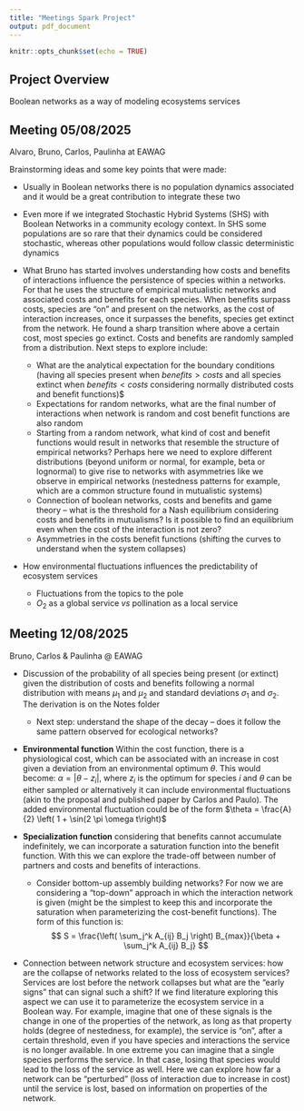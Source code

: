 ```yaml
---
title: "Meetings Spark Project"
output: pdf_document
---
```


```r
knitr::opts_chunk$set(echo = TRUE)
```

## Project Overview

Boolean networks as a way of modeling ecosystems services

## Meeting 05/08/2025
Alvaro, Bruno, Carlos, Paulinha at EAWAG

Brainstorming ideas and some key points that were made:

* Usually in Boolean networks there is no population dynamics associated and it would be a great contribution to integrate these two
* Even more if we integrated Stochastic Hybrid Systems (SHS) with Boolean Networks in a community ecology context. In SHS some populations are so rare that their dynamics could be considered stochastic, whereas other populations would follow classic deterministic dynamics

* What Bruno has started involves understanding how costs and benefits of interactions influence the persistence of species within a networks. For that he uses the structure of empirical mutualistic networks and associated costs and benefits for each species. When benefits surpass costs, species are "on" and present on the networks, as the cost of interaction increases, once it surpasses the benefits, species get extinct from the network. He found a sharp transition where above a certain cost, most species go extinct. Costs and benefits are randomly sampled from a distribution. Next steps to explore include:
  + What are the analytical expectation for the boundary conditions (having all species present when $benefits > costs$ and all species extinct when $benefits < costs$ considering normally distributed costs and benefit functions)$
  + Expectations for random networks, what are the final number of interactions when network is random and cost benefit functions are also random
  + Starting from a random network, what kind of cost and benefit functions would result in networks that resemble the structure of empirical networks? Perhaps here we need to explore different distributions (beyond uniform or normal, for example, beta or lognormal) to give rise to networks with asymmetries like we observe in empirical networks (nestedness patterns for example, which are a common structure found in mutualistic systems)
  + Connection of boolean networks, costs and benefits and game theory -- what is the threshold for a Nash equilibrium considering costs and benefits in mutualisms? Is it possible to find an equilibrium even when the cost of the interaction is not zero?
  + Asymmetries in the costs benefit functions (shifting the curves to understand when the system collapses)
  
* How environmental fluctuations influences the predictability of ecosystem services
  + Fluctuations from the topics to the pole
  + $O_2$ as a global service $vs$ pollination as a local service
  

  
## Meeting 12/08/2025
Bruno, Carlos & Paulinha @ EAWAG
  
* Discussion of the probability of all species being present (or extinct) given the distribution of costs and benefits following a normal distribution with means $\mu_1$ and $\mu_2$ and standard deviations $\sigma_1$ and $\sigma_2$. The derivation is on the Notes folder
    + Next step: understand the shape of the decay -- does it follow the same pattern observed for ecological networks?
    
* **Environmental function** Within the cost function, there is a physiological cost, which can be associated with an increase in cost given a deviation from an environmental optimum $\theta$. This would become: $\alpha = | \theta - z_i|$, where $z_i$ is the optimum for species $i$ and $\theta$ can be either sampled or alternatively it can include environmental fluctuations (akin to the proposal and published paper by Carlos and Paulo). The added environmental fluctuation could be of the form $\theta = \frac{A}{2} \left( 1 + \sin(2 \pi \omega t\right)$

* **Specialization function** considering that benefits cannot accumulate indefinitely, we can incorporate a saturation function into the benefit function. With this we can explore the trade-off between number of partners and costs and benefits of interactions. 
  + Consider bottom-up assembly building networks? For now we are considering a "top-down" approach in which the interaction network is given (might be the simplest to keep this and incorporate the saturation when parameterizing the cost-benefit functions).
  The form of this function is:
$$
S = \frac{\left( \sum_j^k A_{ij} B_j \right) B_{max}}{\beta + \sum_j^k A_{ij} B_j}
$$
  
  
* Connection between network structure and ecosystem services: how are the collapse of networks related to the loss of ecosystem services? Services are lost before the network collapses but what are the "early signs" that can signal such a shift? If we find literature exploring this aspect we can use it to parameterize the ecosystem service in a Boolean way. For example, imagine that one of these signals is the change in one of the properties of the network, as long as that property holds (degree of nestedness, for example), the service is "on", after a certain threshold, even if you have species and interactions the service is no longer available. In one extreme you can imagine that a single species performs the service. In that case, losing that species would lead to the loss of the service as well. Here we can explore how far a network can be "perturbed" (loss of interaction due to increase in cost) until the service is lost, based on information on properties of the network. 

